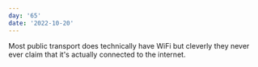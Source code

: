 ```yaml
---
day: '65'
date: '2022-10-20'
---
```


Most public transport does technically have WiFi but cleverly they never ever claim that it's actually connected to the internet.

